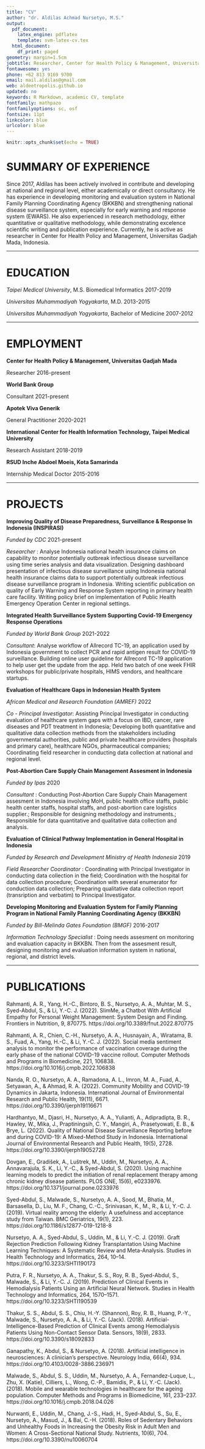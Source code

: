 ```yaml
---
title: "CV"
author: "dr. Aldilas Achmad Nursetyo, M.S."
output:
  pdf_document:
    latex_engine: pdflatex
    template: svm-latex-cv.tex
  html_document:
    df_print: paged
geometry: margin=1.5cm
jobtitle: Researcher, Center for Health Policy & Management, Universitas Gadjah Mada
fontawesome: yes
phone: +62 813 9169 9700
email: mail.aldilas@gmail.com
web: aldeetropolis.github.io
updated: no
keywords: R Markdown, academic CV, template
fontfamily: mathpazo
fontfamilyoptions: sc, osf
fontsize: 11pt
linkcolor: blue
urlcolor: blue
---
```


```r
knitr::opts_chunk$set(echo = TRUE)
```

# SUMMARY OF EXPERIENCE

Since 2017, Aldilas has been actively involved in contribute and developing at national and regional level, either academically or direct consultancy. He has experience in developing monitoring and evaluation system in National Family Planning Coordinating Agency (BKKBN) and strengthening national disease surveillance system, especially for early warning and response system (EWARS). He also experienced in research methodology, either quantitative or qualitative methodology, while demonstrating excelence scientific writing and publication experience. Currently, he is active as researcher in Center for Health Policy and Management, Universitas Gadjah Mada, Indonesia.

----

# EDUCATION

*Taipei Medical University*, M.S. Biomedical Informatics \hfill 2017-2019

*Universitas Muhammadiyah Yogyakarta*, M.D. \hfill 2013-2015

*Universitas Muhammadiyah Yogyakarta*, Bachelor of Medicine \hfill 2007-2012

----

# EMPLOYMENT

**Center for Health Policy & Management, Universitas Gadjah Mada**

Researcher \hfill 2016-present

**World Bank Group**

Consultant \hfill 2021-present

**Apotek Viva Generik**

General Practitioner \hfill 2020-2021

**International Center for Health Information Technology, Taipei Medical University**

Research Assistant \hfill 2018-2019

**RSUD Inche Abdoel Moeis, Kota Samarinda**

Internship Medical Doctor \hfill 2015-2016

----

# PROJECTS

**Improving Quality of Disease Preparedness, Surveillance & Response In Indonesia (INSPIRASI)**

*Funded by CDC* \hfill 2021-present

*Researcher* : Analyse Indonesia national health insurance claims on capability to monitor potentially outbreak infectious disease surveillance using time series analysis and data visualization. Designing dashboard presentation of infectious disease surveillance using Indonesia national health insurance claims data to support potentially outbreak infectious disease surveillance program in Indonesia. Writing scientific publication on quality of Early Warning and Response System reporting in primary health care facility. Writing policy brief on implementation of Public Health Emergency Operation Center in regional settings.

**Integrated Health Surveillance System Supporting Covid-19 Emergency Response Operations**

*Funded by World Bank Group* \hfill 2021-2022

*Consultant*: Analyse workflow of Allrecord TC-19, an application used by Indonesia government to collect PCR and rapid antigen result for COVID-19 surveillance. Building online user guideline for Allrecord TC-19 application to help user get the update from the app. Held two batch of one week FHIR workshops for public/private hospitals, HIMS vendors, and healthcare startups.

**Evaluation of Healthcare Gaps in Indonesian Health System**

*African Medical and Research Foundation (AMREF)* \hfill 2022

*Co - Principal Investigator*: Assisting Principal Investigator in conducting evaluation of healthcare system gaps with a focus on IBD, cancer, rare diseases and PDT treatment in Indonesia; Developing both quantitative and qualitative data collection methods from the stakeholders including governmental authorities, public and private healthcare providers (hospitals and primary care), healthcare NGOs, pharmaceutical companies; Coordinating field researcher in conducting data collection at national and regional level.

**Post-Abortion Care Supply Chain Management Assesment in Indonesia**

*Funded by Ipas* \hfill 2020

*Consultant* : Conducting Post-Abortion Care Supply Chain Management assesment in Indonesia involving MoH, public health office staffs, public health center staffs, hospital staffs, and post-abortion care logistics supplier.; Responsible for designing methodology and instruments.; Responsible for data quantitative and qualitative data collection and analysis.

**Evaluation of Clinical Pathway Implementation in General Hospital in Indonesia**

*Funded by Research and Development Ministry of Health Indonesia* \hfill 2019

*Field Researcher Coordinator* : Coordinating with Principal Investigator in conducting data collection in the field; Coordination with the hospital for data collection procedure; Coordination with several enumerator for conduction data collection; Preparing qualitative data collection report (transription and verbatim) to Principal Investigator.

**Developing Monitoring and Evaluation System for Family Planning Program in National Family Planning Coordinating Agency (BKKBN)**

*Funded by Bill-Melinda Gates Foundation (BMGF)* \hfill 2016-2017

*Information Technology Specialist* : Doing needs assesment on monitoring and evaluation capacity in BKKBN. Then from the assesment result, designing monitoring and evaluation information system in national, regional, and district levels.

----

# PUBLICATIONS

Rahmanti, A. R., Yang, H.-C., Bintoro, B. S., Nursetyo, A. A., Muhtar, M. S., Syed-Abdul, S., & Li, Y.-C. J. (2022). SlimMe, a Chatbot With Artificial Empathy for Personal Weight Management: System Design and Finding. Frontiers in Nutrition, 9, 870775. https://doi.org/10.3389/fnut.2022.870775

Rahmanti, A. R., Chien, C.-H., Nursetyo, A. A., Husnayain, A., Wiratama, B. S., Fuad, A., Yang, H.-C., & Li, Y.-C. J. (2022). Social media sentiment analysis to monitor the performance of vaccination coverage during the early phase of the national COVID-19 vaccine rollout. Computer Methods and Programs in Biomedicine, 221, 106838. https://doi.org/10.1016/j.cmpb.2022.106838

Nanda, R. O., Nursetyo, A. A., Ramadona, A. L., Imron, M. A., Fuad, A., Setyawan, A., & Ahmad, R. A. (2022). Community Mobility and COVID-19 Dynamics in Jakarta, Indonesia. International Journal of Environmental Research and Public Health, 19(11), 6671. https://doi.org/10.3390/ijerph19116671

Hardhantyo, M., Djasri, H., Nursetyo, A. A., Yulianti, A., Adipradipta, B. R., Hawley, W., Mika, J., Praptiningsih, C. Y., Mangiri, A., Prasetyowati, E. B., & Brye, L. (2022). Quality of National Disease Surveillance Reporting before and during COVID-19: A Mixed-Method Study in Indonesia. International Journal of Environmental Research and Public Health, 19(5), 2728. https://doi.org/10.3390/ijerph19052728

Dovgan, E., Gradišek, A., Luštrek, M., Uddin, M., Nursetyo, A. A., Annavarajula, S. K., Li, Y.-C., & Syed-Abdul, S. (2020). Using machine learning models to predict the initiation of renal replacement therapy among chronic kidney disease patients. PLOS ONE, 15(6), e0233976. https://doi.org/10.1371/journal.pone.0233976

Syed-Abdul, S., Malwade, S., Nursetyo, A. A., Sood, M., Bhatia, M., Barsasella, D., Liu, M. F., Chang, C.-C., Srinivasan, K., M., R., & Li, Y.-C. J. (2019). Virtual reality among the elderly: A usefulness and acceptance study from Taiwan. BMC Geriatrics, 19(1), 223. https://doi.org/10.1186/s12877-019-1218-8

Nursetyo, A. A., Syed-Abdul, S., Uddin, M., & Li, Y.-C. J. (2019). Graft Rejection Prediction Following Kidney Transplantation Using Machine Learning Techniques: A Systematic Review and Meta-Analysis. Studies in Health Technology and Informatics, 264, 10–14. https://doi.org/10.3233/SHTI190173

Putra, F. R., Nursetyo, A. A., Thakur, S. S., Roy, R. B., Syed-Abdul, S., Malwade, S., & Li, Y.-C. J. (2019). Prediction of Clinical Events in Hemodialysis Patients Using an Artificial Neural Network. Studies in Health Technology and Informatics, 264, 1570–1571. https://doi.org/10.3233/SHTI190539

Thakur, S. S., Abdul, S. S., Chiu, H.-Y. (Shannon), Roy, R. B., Huang, P.-Y., Malwade, S., Nursetyo, A. A., & Li, Y.-C. (Jack). (2018). Artificial-Intelligence-Based Prediction of Clinical Events among Hemodialysis Patients Using Non-Contact Sensor Data. Sensors, 18(9), 2833. https://doi.org/10.3390/s18092833

Ganapathy, K., Abdul, S., & Nursetyo, A. (2018). Artificial intelligence in neurosciences: A clinician’s perspective. Neurology India, 66(4), 934. https://doi.org/10.4103/0028-3886.236971

Malwade, S., Abdul, S. S., Uddin, M., Nursetyo, A. A., Fernandez-Luque, L., Zhu, X. (Katie), Cilliers, L., Wong, C.-P., Bamidis, P., & Li, Y.-C. (Jack). (2018). Mobile and wearable technologies in healthcare for the ageing population. Computer Methods and Programs in Biomedicine, 161, 233–237. https://doi.org/10.1016/j.cmpb.2018.04.026

Nurwanti, E., Uddin, M., Chang, J.-S., Hadi, H., Syed-Abdul, S., Su, E., Nursetyo, A., Masud, J., & Bai, C.-H. (2018). Roles of Sedentary Behaviors and Unhealthy Foods in Increasing the Obesity Risk in Adult Men and Women: A Cross-Sectional National Study. Nutrients, 10(6), 704. https://doi.org/10.3390/nu10060704
